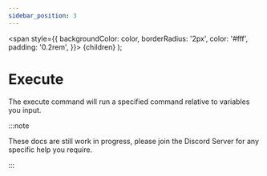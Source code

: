 ```yaml
---
sidebar_position: 3
---
```

  <span
    style={{
      backgroundColor: color,
      borderRadius: '2px',
      color: '#fff',
      padding: '0.2rem',
    }}>
    {children}
  </span>
);

# Execute

The execute command will run a specified command relative to variables you input.

:::note

These docs are still work in progress, please join the <Link to="https://discord.datapackhub.net/">Discord Server</Link> for any specific help you require.

:::